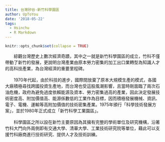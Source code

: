 ```yaml
---
title: 台灣矽谷-新竹科學園區
author: UpToYou
date: '2018-05-22'
tags:
  - Hsinchu
  - R Markdown
---
```


```r
knitr::opts_chunk$set(collapse = TRUE)
```


　　綜觀台灣歷史上數次經濟奇蹟，其中之一就是新竹科學園區的成立，竹科不僅帶動了新竹的發展，更說明台灣產業由原本勞力密集的加工出口業轉型為知識人才的高科技產業，為台灣經濟的重要里程碑。  
\
　　1970年代起，由於科技的進步，國際間放棄了原本大規模生產的模式，各國大廠積極尋找跨國投資生產地，而台灣也受這股風潮影響，且當時剛面臨了兩次石油危機，政府為避免過度依賴能源及資本、勞力密集過高的產業，因此決定發展技術密度高、附加價值高、能源係數低的工業作為目標，因而積極發展機械、資訊、電子、電機、運輸等高附加價值的技術密集產業。1975年頒行「科學技術發展方案」，並於1980年正式成立「新竹科學工業園區」。  
\
　　科學園區之所以設在新竹主要原因為其擁有完整的學術單位及研究機構，沿著竹科大門向外兩側即有交通大學、清華大學、工業技術研究院等單位，藉此可以支援竹科廠商進行技術研究、提供人才及技術訓練。  

